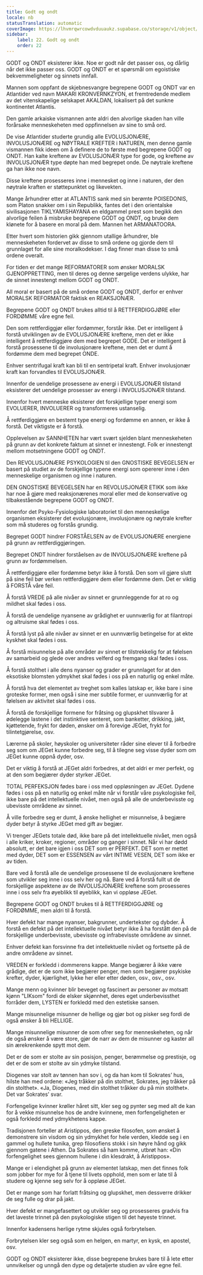 ```yaml
---
title: Godt og ondt
locale: nb
statusTranslation: automatic
coverImage: https://lhvmrqwrcowdvduuaukz.supabase.co/storage/v1/object/public/strapi-uploads/small_cover-educacion-fundamental.webp-2d51a7828a2b1309555be27f7e2a61a0.webp
sidebar:
    label: 22. Godt og ondt
    order: 22
---
```

GODT og ONDT eksisterer ikke. Noe er godt når det passer oss, og dårlig når det ikke passer oss. GODT og ONDT er et spørsmål om egoistiske bekvemmeligheter og sinnets innfall.

Mannen som oppfant de skjebnesvangre begrepene GODT og ONDT var en Atlantider ved navn MAKARI KRONVERNKZYON, et fremtredende medlem av det vitenskapelige selskapet AKALDAN, lokalisert på det sunkne kontinentet Atlantis.

Den gamle arkaiske vismannen ante aldri den alvorlige skaden han ville forårsake menneskeheten med oppfinnelsen av sine to små ord.

De vise Atlantider studerte grundig alle EVOLUSJONÆRE, INVOLUSJONÆRE og NØYTRALE KREFTER i NATUREN, men denne gamle vismannen fikk ideen om å definere de to første med begrepene GODT og ONDT. Han kalte kreftene av EVOLUSJONÆR type for gode, og kreftene av INVOLUSJONÆR type døpte han med begrepet onde. De nøytrale kreftene ga han ikke noe navn.

Disse kreftene prosesseres inne i mennesket og inne i naturen, der den nøytrale kraften er støttepunktet og likevekten.

Mange århundrer etter at ATLANTIS sank med sin berømte POISEDONIS, som Platon snakker om i sin Republikk, fantes det i den orientalske sivilisasjonen TIKLYAMISHAYANA en eldgammel prest som begikk den alvorlige feilen å misbruke begrepene GODT og ONDT, og bruke dem klønete for å basere en moral på dem. Mannen het ARMANATOORA.

Etter hvert som historien gikk gjennom utallige århundrer, ble menneskeheten fordervet av disse to små ordene og gjorde dem til grunnlaget for alle sine moralkodekser. I dag finner man disse to små ordene overalt.

For tiden er det mange REFORMATORER som ønsker MORALSK GJENOPPRETTING, men til deres og denne sørgelige verdens ulykke, har de sinnet innestengt mellom GODT og ONDT.

All moral er basert på de små ordene GODT og ONDT, derfor er enhver MORALSK REFORMATOR faktisk en REAKSJONÆR.

Begrepene GODT og ONDT brukes alltid til å RETTFERDIGGJØRE eller FORDØMME våre egne feil.

Den som rettferdiggjør eller fordømmer, forstår ikke. Det er intelligent å forstå utviklingen av de EVOLUSJONÆRE kreftene, men det er ikke intelligent å rettferdiggjøre dem med begrepet GODE. Det er intelligent å forstå prosessene til de involusjonære kreftene, men det er dumt å fordømme dem med begrepet ONDE.

Enhver sentrifugal kraft kan bli til en sentripetal kraft. Enhver involusjonær kraft kan forvandles til EVOLUSJONÆR.

Innenfor de uendelige prosessene av energi i EVOLUSJONÆR tilstand eksisterer det uendelige prosesser av energi i INVOLUSJONÆR tilstand.

Innenfor hvert menneske eksisterer det forskjellige typer energi som EVOLUERER, INVOLUERER og transformeres ustanselig.

Å rettferdiggjøre en bestemt type energi og fordømme en annen, er ikke å forstå. Det viktigste er å forstå.

Opplevelsen av SANNHETEN har vært svært sjelden blant menneskeheten på grunn av det konkrete faktum at sinnet er innestengt. Folk er innestengt mellom motsetningene GODT og ONDT.

Den REVOLUSJONÆRE PSYKOLOGIEN til den GNOSTISKE BEVEGELSEN er basert på studiet av de forskjellige typene energi som opererer inne i den menneskelige organismen og inne i naturen.

DEN GNOSTISKE BEVEGELSEN har en REVOLUSJONÆR ETIKK som ikke har noe å gjøre med reaksjonærenes moral eller med de konservative og tilbakestående begrepene GODT og ONDT.

Innenfor det Psyko-Fysiologiske laboratoriet til den menneskelige organismen eksisterer det evolusjonære, involusjonære og nøytrale krefter som må studeres og forstås grundig.

Begrepet GODT hindrer FORSTÅELSEN av de EVOLUSJONÆRE energiene på grunn av rettferdiggjøringen.

Begrepet ONDT hindrer forståelsen av de INVOLUSJONÆRE kreftene på grunn av fordømmelsen.

Å rettferdiggjøre eller fordømme betyr ikke å forstå. Den som vil gjøre slutt på sine feil bør verken rettferdiggjøre dem eller fordømme dem. Det er viktig å FORSTÅ våre feil.

Å forstå VREDE på alle nivåer av sinnet er grunnleggende for at ro og mildhet skal fødes i oss.

Å forstå de uendelige nyansene av grådighet er uunnværlig for at filantropi og altruisme skal fødes i oss.

Å forstå lyst på alle nivåer av sinnet er en uunnværlig betingelse for at ekte kyskhet skal fødes i oss.

Å forstå misunnelse på alle områder av sinnet er tilstrekkelig for at følelsen av samarbeid og glede over andres velferd og fremgang skal fødes i oss.

Å forstå stolthet i alle dens nyanser og grader er grunnlaget for at den eksotiske blomsten ydmykhet skal fødes i oss på en naturlig og enkel måte.

Å forstå hva det elementet av treghet som kalles latskap er, ikke bare i sine groteske former, men også i sine mer subtile former, er uunnværlig for at følelsen av aktivitet skal fødes i oss.

Å forstå de forskjellige formene for fråtsing og glupskhet tilsvarer å ødelegge lastene i det instinktive senteret, som banketter, drikking, jakt, kjøttetende, frykt for døden, ønsker om å forevige JEGet, frykt for tilintetgjørelse, osv.

Lærerne på skoler, høyskoler og universiteter råder sine elever til å forbedre seg som om JEGet kunne forbedre seg, til å tilegne seg visse dyder som om JEGet kunne oppnå dyder, osv.

Det er viktig å forstå at JEGet aldri forbedres, at det aldri er mer perfekt, og at den som begjærer dyder styrker JEGet.

TOTAL PERFEKSJON fødes bare i oss med oppløsningen av JEGet. Dydene fødes i oss på en naturlig og enkel måte når vi forstår våre psykologiske feil, ikke bare på det intellektuelle nivået, men også på alle de underbevisste og ubevisste områdene av sinnet.

Å ville forbedre seg er dumt, å ønske hellighet er misunnelse, å begjære dyder betyr å styrke JEGet med gift av begjær.

Vi trenger JEGets totale død, ikke bare på det intellektuelle nivået, men også i alle kriker, kroker, regioner, områder og ganger i sinnet. Når vi har dødd absolutt, er det bare igjen i oss DET som er PERFEKT. DET som er mettet med dyder, DET som er ESSENSEN av vårt INTIME VESEN, DET som ikke er av tiden.

Bare ved å forstå alle de uendelige prosessene til de evolusjonære kreftene som utvikler seg inne i oss selv her og nå. Bare ved å forstå fullt ut de forskjellige aspektene av de INVOLUSJONÆRE kreftene som prosesseres inne i oss selv fra øyeblikk til øyeblikk, kan vi oppløse JEGet.

Begrepene GODT og ONDT brukes til å RETTFERDIGGJØRE og FORDØMME, men aldri til å forstå.

Hver defekt har mange nyanser, bakgrunner, undertekster og dybder. Å forstå en defekt på det intellektuelle nivået betyr ikke å ha forstått den på de forskjellige underbevisste, ubevisste og infrabevisste områdene av sinnet.

Enhver defekt kan forsvinne fra det intellektuelle nivået og fortsette på de andre områdene av sinnet.

VREDEN er forkledd i dommerens kappe. Mange begjærer å ikke være grådige, det er de som ikke begjærer penger, men som begjærer psykiske krefter, dyder, kjærlighet, lykke her eller etter døden, osv., osv., osv.

Mange menn og kvinner blir beveget og fascinert av personer av motsatt kjønn "LIKsom" fordi de elsker skjønnhet, deres eget underbevissthet forråder dem, LYSTEN er forkledd med den estetiske sansen.

Mange misunnelige misunner de hellige og gjør bot og pisker seg fordi de også ønsker å bli HELLIGE.

Mange misunnelige misunner de som ofrer seg for menneskeheten, og når de også ønsker å være store, gjør de narr av dem de misunner og kaster all sin ærekrenkende spytt mot dem.

Det er de som er stolte av sin posisjon, penger, berømmelse og prestisje, og det er de som er stolte av sin ydmyke tilstand.

Diogenes var stolt av tønnen han sov i, og da han kom til Sokrates’ hus, hilste han med ordene: «Jeg tråkker på din stolthet, Sokrates, jeg tråkker på din stolthet». «Ja, Diogenes, med din stolthet tråkker du på min stolthet». Det var Sokrates’ svar.

Forfengelige kvinner krøller håret sitt, kler seg og pynter seg med alt de kan for å vekke misunnelse hos de andre kvinnene, men forfengeligheten er også forkledd med ydmykhetens kappe.

Tradisjonen forteller at Aristippos, den greske filosofen, som ønsket å demonstrere sin visdom og sin ydmykhet for hele verden, kledde seg i en gammel og hullete tunika, grep filosofiens stokk i sin høyre hånd og gikk gjennom gatene i Athen. Da Sokrates så ham komme, utbrøt han: «Din forfengelighet sees gjennom hullene i din klesdrakt, å Aristippos».

Mange er i elendighet på grunn av elementet latskap, men det finnes folk som jobber for mye for å tjene til livets opphold, men som er late til å studere og kjenne seg selv for å oppløse JEGet.

Det er mange som har forlatt fråtsing og glupskhet, men dessverre drikker de seg fulle og drar på jakt.

Hver defekt er mangefasettert og utvikler seg og prosesseres gradvis fra det laveste trinnet på den psykologiske stigen til det høyeste trinnet.

Innenfor kadensens herlige rytme skjules også forbrytelsen.

Forbrytelsen kler seg også som en helgen, en martyr, en kysk, en apostel, osv.

GODT og ONDT eksisterer ikke, disse begrepene brukes bare til å lete etter unnvikelser og unngå den dype og detaljerte studien av våre egne feil.

